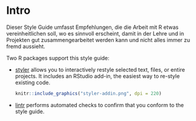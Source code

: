 # Intro {-}

Dieser Style Guide umfasst Empfehlungen, die die Arbeit mit R etwas vereinheitlichen soll, wo es sinnvoll erscheint, damit in der Lehre und in Projekten gut zusammengearbeitet werden kann und nicht alles immer zu fremd aussieht. 

Two R packages support this style guide:

*   [styler](http://styler.r-lib.org) allows you to interactively restyle
    selected text, files, or entire projects. It includes an RStudio add-in,
    the easiest way to re-style existing code.
    
    ```r
    knitr::include_graphics("styler-addin.png", dpi = 220)
    ```

    
*   [lintr](https://github.com/jimhester/lintr) performs automated checks
    to confirm that you conform to the style guide.


